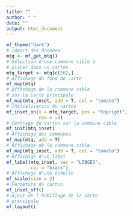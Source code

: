 ```yaml
---
title: ""
author: " "
date: ""
output: html_document
---
```


```r
mf_theme("dark")
# Import des données
mtq <- mf_get_mtq()
# Sélection d'une commune cible à
# placer dans un carton
mtq_target <- mtq[c(26),]
# Affichage du fond de carte
mf_map(mtq)
# Affichage de la commune cible
# sur la carte principale
mf_map(mtq_inset, add = T, col = "tomato")
# Initialisation du carton
mf_inset_on(x = mtq_target, pos = "topright", 
            cex = .4)
# Centrage du carton sur la commune cible
mf_init(mtq_inset)
# Affichage des communes
mf_map(mtq, add = T)
# Affichage de la commune cible
mf_map(mtq_inset, add = T, col = "tomato")
# Affichage d'un label
mf_label(mtq_inset, var = "LIBGEO", 
         col = "black")
# Affichage d'une échelle
mf_scale(size = 2)
# Fermeture du carton
mf_inset_off()
# Ajout de l'habillage de la carte 
# principale
mf_layout()
```
